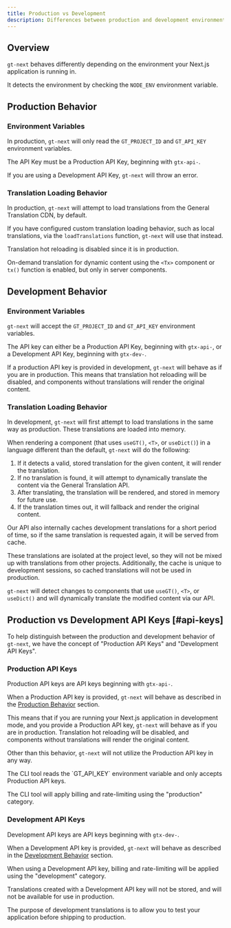 ```yaml
---
title: Production vs Development
description: Differences between production and development environments
---
```


## Overview

`gt-next` behaves differently depending on the environment your Next.js application is running in.

It detects the environment by checking the `NODE_ENV` environment variable.


## Production Behavior

### Environment Variables

In production, `gt-next` will only read the `GT_PROJECT_ID` and `GT_API_KEY` environment variables.

The API Key must be a Production API Key, beginning with `gtx-api-`.

If you are using a Development API Key, `gt-next` will throw an error.

### Translation Loading Behavior

In production, `gt-next` will attempt to load translations from the General Translation CDN, by default.

If you have configured custom translation loading behavior, such as local translations, via the `loadTranslations` function, `gt-next` will use that instead.

Translation hot reloading is disabled since it is in production.

On-demand translation for dynamic content using the `<Tx>` component or `tx()` function is enabled, but only in server components.

## Development Behavior

### Environment Variables

`gt-next` will accept the `GT_PROJECT_ID` and `GT_API_KEY` environment variables.

The API key can either be a Production API Key, beginning with `gtx-api-`, or a Development API Key, beginning with `gtx-dev-`.

If a production API key is provided in development, `gt-next` will behave as if you are in production.
This means that translation hot reloading will be disabled, and components without translations will render the original content.


### Translation Loading Behavior

In development, `gt-next` will first attempt to load translations in the same way as production.
These translations are loaded into memory.

When rendering a component (that uses `useGT()`, `<T>`, or `useDict()`) in a language different than the default, `gt-next` will do the following:

1. If it detects a valid, stored translation for the given content, it will render the translation.
2. If no translation is found, it will attempt to dynamically translate the content via the General Translation API.
3. After translating, the translation will be rendered, and stored in memory for future use.
4. If the translation times out, it will fallback and render the original content.

<Callout type="info">
  Our API also internally caches development translations for a short period of time, so if the same translation is requested again, it will be served from cache.

  These translations are isolated at the project level, so they will not be mixed up with translations from other projects.
  Additionally, the cache is unique to development sessions, so cached translations will not be used in production.
</Callout>

`gt-next` will detect changes to components that use `useGT()`, `<T>`, or `useDict()` and will dynamically translate the modified content via our API.


## Production vs Development API Keys [#api-keys]

To help distinguish between the production and development behavior of `gt-next`, we have the concept of "Production API Keys" and "Development API Keys".

### Production API Keys

Production API keys are API keys beginning with `gtx-api-`.

When a Production API key is provided, `gt-next` will behave as described in the [Production Behavior](#production-behavior) section.

This means that if you are running your Next.js application in development mode, and you provide a Production API key, `gt-next` will behave as if you are in production.
Translation hot reloading will be disabled, and components without translations will render the original content.

Other than this behavior, `gt-next` will not utilize the Production API key in any way.

<Callout type="info">
  The CLI tool reads the `GT_API_KEY` environment variable and only accepts Production API keys.

  The CLI tool will apply billing and rate-limiting using the "production" category.
</Callout>

### Development API Keys

Development API keys are API keys beginning with `gtx-dev-`.

When a Development API key is provided, `gt-next` will behave as described in the [Development Behavior](#development-behavior) section.

When using a Development API key, billing and rate-limiting will be applied using the "development" category.

<Callout type="warn">
  Translations created with a Development API key will not be stored, and will not be available for use in production.

  The purpose of development translations is to allow you to test your application before shipping to production.
</Callout>


